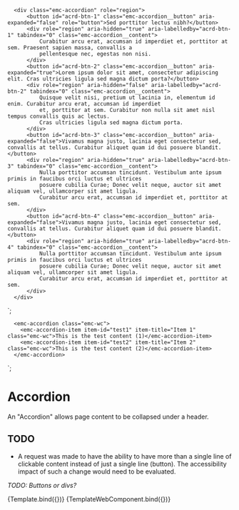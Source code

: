 
<Meta title="Components/Accordion" component="Accordion" />

      <div class="emc-accordion" role="region">
          <button id="acrd-btn-1" class="emc-accordion__button" aria-expanded="false" role="button">Sed porttitor lectus nibh?</button>
          <div role="region" aria-hidden="true" aria-labelledby="acrd-btn-1" tabindex="0" class="emc-accordion__content">
              Curabitur arcu erat, accumsan id imperdiet et, porttitor at sem. Praesent sapien massa, convallis a 
              pellentesque nec, egestas non nisi.
          </div>
          <button id="acrd-btn-2" class="emc-accordion__button" aria-expanded="true">Lorem ipsum dolor sit amet, consectetur adipiscing elit. Cras ultricies ligula sed magna dictum porta?</button>
          <div role="region" aria-hidden="false" aria-labelledby="acrd-btn-2" tabindex="0" class="emc-accordion__content">
              Quisque velit nisi, pretium ut lacinia in, elementum id enim. Curabitur arcu erat, accumsan id imperdiet 
              et, porttitor at sem. Curabitur non nulla sit amet nisl tempus convallis quis ac lectus. 
              Cras ultricies ligula sed magna dictum porta.
          </div>
          <button id="acrd-btn-3" class="emc-accordion__button" aria-expanded="false">Vivamus magna justo, lacinia eget consectetur sed, convallis at tellus. Curabitur aliquet quam id dui posuere blandit.</button>
          <div role="region" aria-hidden="true" aria-labelledby="acrd-btn-3" tabindex="0" class="emc-accordion__content">
              Nulla porttitor accumsan tincidunt. Vestibulum ante ipsum primis in faucibus orci luctus et ultrices 
              posuere cubilia Curae; Donec velit neque, auctor sit amet aliquam vel, ullamcorper sit amet ligula. 
              Curabitur arcu erat, accumsan id imperdiet et, porttitor at sem.
          </div>
          <button id="acrd-btn-4" class="emc-accordion__button" aria-expanded="false">Vivamus magna justo, lacinia eget consectetur sed, convallis at tellus. Curabitur aliquet quam id dui posuere blandit.</button>
          <div role="region" aria-hidden="true" aria-labelledby="acrd-btn-4" tabindex="0" class="emc-accordion__content">
              Nulla porttitor accumsan tincidunt. Vestibulum ante ipsum primis in faucibus orci luctus et ultrices 
              posuere cubilia Curae; Donec velit neque, auctor sit amet aliquam vel, ullamcorper sit amet ligula. 
              Curabitur arcu erat, accumsan id imperdiet et, porttitor at sem.
          </div>
      </div>
  `;
  
      <emc-accordion class="emc-wc">
        <emc-accordion-item item-id="test1" item-title="Item 1" class="emc-wc">This is the test content (1)</emc-accordion-item>
        <emc-accordion-item item-id="test2" item-title="Item 2" class="emc-wc">This is the test content (2)</emc-accordion-item>
      </emc-accordion>
  `;

# Accordion

An "Accordion" allows page content to be collapsed under a header.

## TODO

* A request was made to have the ability to have more than a single line of clickable content instead of just a 
  single line (button).  The accessibility impact of such a change would need to be evaluated.

<i>TODO: Buttons or divs?</i>

<Canvas>
    <Story name="Basic" args={{
        heading: "Alerts",
        title: "Alert Title",
        content: "This is the content of the alert.  It can be a simple paragraph or something more complex."
    }}>
      {Template.bind({})}
    </Story>
</Canvas>

<Canvas>
    <Story name="Web Component" args={{}}>
      {TemplateWebComponent.bind({})}
    </Story>
</Canvas>


